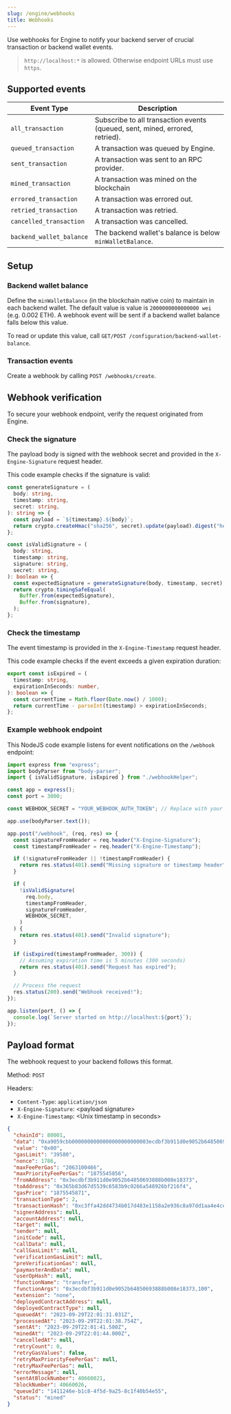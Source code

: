 ```yaml
---
slug: /engine/webhooks
title: Webhooks
---
```


Use webhooks for Engine to notify your backend server of crucial transaction or backend wallet events.

> `http://localhost:*` is allowed. Otherwise endpoint URLs must use `https`.

## Supported events

| Event Type               | Description                                                                      |
| ------------------------ | -------------------------------------------------------------------------------- |
| `all_transaction`        | Subscribe to all transaction events (queued, sent, mined, errored, retried).     |
| `queued_transaction`     | A transaction was queued by Engine.                                              |
| `sent_transaction`       | A transaction was sent to an RPC provider.                                       |
| `mined_transaction`      | A transaction was mined on the blockchain                                        |
| `errored_transaction`    | A transaction was errored out.                                                   |
| `retried_transaction`    | A transaction was retried.                                                       |
| `cancelled_transaction`  | A transaction was cancelled.                                                     |
| `backend_wallet_balance` | The backend wallet's balance is below `minWalletBalance`.                        |

## Setup

### Backend wallet balance

Define the `minWalletBalance` (in the blockchain native coin) to maintain in each backend wallet. The default value is value is `2000000000000000 wei` (e.g. 0.002 ETH). A webhook event will be sent if a backend wallet balance falls below this value.

To read or update this value, call `GET/POST /configuration/backend-wallet-balance`.

### Transaction events

Create a webhook by calling `POST /webhooks/create`.

## Webhook verification

To secure your webhook endpoint, verify the request originated from Engine.

### Check the signature

The payload body is signed with the webhook secret and provided in the `X-Engine-Signature` request header.

This code example checks if the signature is valid:

```ts
const generateSignature = (
  body: string,
  timestamp: string,
  secret: string,
): string => {
  const payload = `${timestamp}.${body}`;
  return crypto.createHmac("sha256", secret).update(payload).digest("hex");
};

const isValidSignature = (
  body: string,
  timestamp: string,
  signature: string,
  secret: string,
): boolean => {
  const expectedSignature = generateSignature(body, timestamp, secret);
  return crypto.timingSafeEqual(
    Buffer.from(expectedSignature),
    Buffer.from(signature),
  );
};
```

### Check the timestamp

The event timestamp is provided in the `X-Engine-Timestamp` request header.

This code example checks if the event exceeds a given expiration duration:

```ts
export const isExpired = (
  timestamp: string,
  expirationInSeconds: number,
): boolean => {
  const currentTime = Math.floor(Date.now() / 1000);
  return currentTime - parseInt(timestamp) > expirationInSeconds;
};
```

### Example webhook endpoint

This NodeJS code example listens for event notifications on the `/webhook` endpoint:

```ts
import express from "express";
import bodyParser from "body-parser";
import { isValidSignature, isExpired } from "./webhookHelper";

const app = express();
const port = 3000;

const WEBHOOK_SECRET = "YOUR_WEBHOOK_AUTH_TOKEN"; // Replace with your secret

app.use(bodyParser.text());

app.post("/webhook", (req, res) => {
  const signatureFromHeader = req.header("X-Engine-Signature");
  const timestampFromHeader = req.header("X-Engine-Timestamp");

  if (!signatureFromHeader || !timestampFromHeader) {
    return res.status(401).send("Missing signature or timestamp header");
  }

  if (
    !isValidSignature(
      req.body,
      timestampFromHeader,
      signatureFromHeader,
      WEBHOOK_SECRET,
    )
  ) {
    return res.status(401).send("Invalid signature");
  }

  if (isExpired(timestampFromHeader, 300)) {
    // Assuming expiration time is 5 minutes (300 seconds)
    return res.status(401).send("Request has expired");
  }

  // Process the request
  res.status(200).send("Webhook received!");
});

app.listen(port, () => {
  console.log(`Server started on http://localhost:${port}`);
});
```

## Payload format

The webhook request to your backend follows this format.

Method: `POST`

Headers:
- `Content-Type`: `application/json`
- `X-Engine-Signature`: &lt;payload signature&gt;
- `X-Engine-Timestamp`: &lt;Unix timestamp in seconds&gt;

```json
{
  "chainId": 80001,
  "data": "0xa9059cbb0000000000000000000000003ecdbf3b911d0e9052b64850693888b008e183730000000000000000000000000000000000000000000000000000000000000064",
  "value": "0x00",
  "gasLimit": "39580",
  "nonce": 1786,
  "maxFeePerGas": "2063100466",
  "maxPriorityFeePerGas": "1875545856",
  "fromAddress": "0x3ecdbf3b911d0e9052b64850693888b008e18373",
  "toAddress": "0x365b83d67d5539c6583b9c0266a548926bf216f4",
  "gasPrice": "1875545871",
  "transactionType": 2,
  "transactionHash": "0xc3ffa42dd4734b017d483e1158a2e936c8a97dd1aa4e4ce11df80ac8e81d2c7e",
  "signerAddress": null,
  "accountAddress": null,
  "target": null,
  "sender": null,
  "initCode": null,
  "callData": null,
  "callGasLimit": null,
  "verificationGasLimit": null,
  "preVerificationGas": null,
  "paymasterAndData": null,
  "userOpHash": null,
  "functionName": "transfer",
  "functionArgs": "0x3ecdbf3b911d0e9052b64850693888b008e18373,100",
  "extension": "none",
  "deployedContractAddress": null,
  "deployedContractType": null,
  "queuedAt": "2023-09-29T22:01:31.031Z",
  "processedAt": "2023-09-29T22:01:38.754Z",
  "sentAt": "2023-09-29T22:01:41.580Z",
  "minedAt": "2023-09-29T22:01:44.000Z",
  "cancelledAt": null,
  "retryCount": 0,
  "retryGasValues": false,
  "retryMaxPriorityFeePerGas": null,
  "retryMaxFeePerGas": null,
  "errorMessage": null,
  "sentAtBlockNumber": 40660021,
  "blockNumber": 40660026,
  "queueId": "1411246e-b1c8-4f5d-9a25-8c1f40b54e55",
  "status": "mined"
}
```